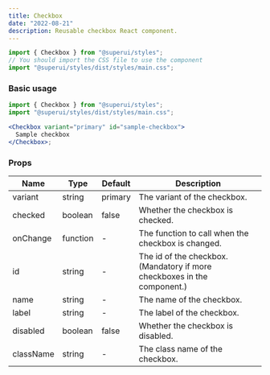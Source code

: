 ```yaml
---
title: Checkbox
date: "2022-08-21"
description: Reusable checkbox React component.
---
```


```jsx
import { Checkbox } from "@superui/styles";
// You should import the CSS file to use the component
import "@superui/styles/dist/styles/main.css";
```

### Basic usage

<CheckboxDemo />

```jsx
import { Checkbox } from "@superui/styles";
import "@superui/styles/dist/styles/main.css";

<Checkbox variant="primary" id="sample-checkbox">
  Sample checkbox
</Checkbox>;
```

### Props

| Name      | Type     | Default | Description                                                              |
| --------- | -------- | ------- | ------------------------------------------------------------------------ |
| variant   | string   | primary | The variant of the checkbox.                                             |
| checked   | boolean  | false   | Whether the checkbox is checked.                                         |
| onChange  | function | -       | The function to call when the checkbox is changed.                       |
| id        | string   | -       | The id of the checkbox. (Mandatory if more checkboxes in the component.) |
| name      | string   | -       | The name of the checkbox.                                                |
| label     | string   | -       | The label of the checkbox.                                               |
| disabled  | boolean  | false   | Whether the checkbox is disabled.                                        |
| className | string   | -       | The class name of the checkbox.                                          |
